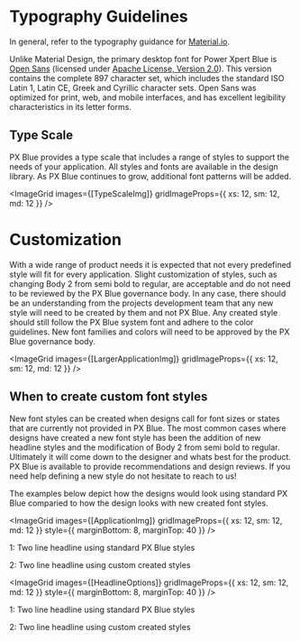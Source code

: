 
# Typography Guidelines

In general, refer to the typography guidance for [Material.io](https://material.io/guidelines/style/typography.html#).

Unlike Material Design, the primary desktop font for Power Xpert Blue is [Open Sans](https://fonts.google.com/specimen/Open+Sans?selection.family=Open+Sans) (licensed under [Apache License, Version 2.0](http://www.apache.org/licenses/LICENSE-2.0)). This version contains the complete 897 character set, which includes the standard ISO Latin 1, Latin CE, Greek and Cyrillic character sets. Open Sans was optimized for print, web, and mobile interfaces, and has excellent legibility characteristics in its letter forms.

## Type Scale

PX Blue provides a type scale that includes a range of styles to support the needs of your application. All styles and fonts are available in the design library. As PX Blue continues to grow, additional font patterns will be added.

<ImageGrid images={[TypeScaleImg]} gridImageProps={{ xs: 12, sm: 12, md: 12 }} />
<Divider fullScreen />

# Customization

With a wide range of product needs it is expected that not every predefined style will fit for every application. Slight customization of styles, such as changing Body 2 from semi bold to regular, are acceptable and do not need to be reviewed by the PX Blue governance body. In any case, there should be an understanding from the projects development team that any new style will need to be created by them and not PX Blue. Any created style should still follow the PX Blue system font and adhere to the color guidelines. New font families and colors will need to be approved by the PX Blue governance body.

<ImageGrid images={[LargerApplicationImg]} gridImageProps={{ xs: 12, sm: 12, md: 12 }} />
<Divider />

## When to create custom font styles

New font styles can be created when designs call for font sizes or states that are currently not provided in PX Blue. The most common cases where designs have created a new font style has been the addition of new headline styles and the modification of Body 2 from semi bold to regular. Ultimately it will come down to the designer and whats best for the product. PX Blue is available to provide recommendations and design reviews. If you need help defining a new style do not hesitate to reach to us!

The examples below depict how the designs would look using standard PX Blue comparied to how the design looks with new created font styles.

<ImageGrid
    images={[ApplicationImg]}
    gridImageProps={{ xs: 12, sm: 12, md: 12 }}
    style={{ marginBottom: 8, marginTop: 40 }}
/>

1: Two line headline using standard PX Blue styles

2: Two line headline using custom created styles

<ImageGrid
    images={[HeadlineOptions]}
    gridImageProps={{ xs: 12, sm: 12, md: 12 }}
    style={{ marginBottom: 8, marginTop: 40 }}
/>

1: Two line headline using standard PX Blue styles

2: Two line headline using custom created styles
